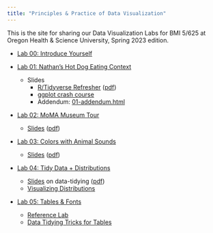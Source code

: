 ```yaml
---
title: "Principles & Practice of Data Visualization"
---
```


This is the site for sharing our Data Visualization Labs for BMI 5/625 at Oregon Health & Science University, Spring 2023 edition.

- [Lab 00: Introduce Yourself](00-install_name_plot.html)

- [Lab 01: Nathan's Hot Dog Eating Context](01-eda_hot_dogs.html)
    - Slides
      - [R/Tidyverse Refresher](slides/01-slides.html) ([pdf](slides/01-slides.pdf))
      - [ggplot crash course](slides/01b-slides.html)
      - Addendum: [01-addendum.html](01-addendum.html)
- [Lab 02: MoMA Museum Tour](02-moma.html)
    - [Slides](slides/02-slides.html) ([pdf](slides/02-slides.pdf))
<!--     - Dataset: [https://stevenbedrick.github.io/data-vis-labs-2022/data/artworks.csv](data/artworks-cleaned.csv) -->
<!-- <!--     - Dataset Cleaning *(optional)*: [02a-moma-cleaning.html](02a-moma-cleaning.html) --> 
<!-- <!--     - Addendum: [02-addendum.html](02-addendum.html) --> 
- [Lab 03: Colors with Animal Sounds](03-colors.html)
    - [Slides](slides/03-slides.html) ([pdf](slides/03-slides.pdf))
<!-- <!--     - Dataset: [http://bit.ly/cs631-meow](http://bit.ly/cs631-meow) --> 
<!-- <!--     - Dataset Cleaning *(optional)*: [03a-meow-cleaning.html](03a-meow-cleaning.html) --> 
- [Lab 04: Tidy Data + Distributions](04-challenge_rev.html)
    - [Slides](slides/04-slides.html) on data-tidying ([pdf](slides/04-slides.pdf))
    - [Visualizing Distributions](https://stevenbedrick.github.io/data-vis-labs-2022/04-distributions.html)
- [Lab 05: Tables & Fonts](05-tables-challenge.html)
    - [Reference Lab](05-tables.html)
    - [Data Tidying Tricks for Tables](05-tables-tidying.html)
<!-- - [Lab 06: Publishing](06-blogdown.html) -->
<!-- - [Lab 07: Shiny](07-shiny.html) -->
<!-- - [Lab 08: Maps](08-maps.html) -->
<!-- - [Lab 10: Higher-dimensionality and Networks](10-high-d.html) -->
<!-- - [Lab 09: Tableau](09-tableau.html) -->

<!-- 
Old stuff from previous times around...
#---
#- [Lab 04: Tidy Data + Distributions](04-challenge.html)
#    - [Slides](slides/04-slides.html)
#    - [Reference lab](04-distributions.html)
#- [Lab 05: Fonts & Tables](05-tables.html)
#    - The actual in-class lab focused on "Take a sad plot & make it better"
#- Lab 06: The Tada!-verse
#    - [Slides on `xaringan`](slides/06-slides_xaringan.html)
#    - [Slides on `blogdown`](slides/06-slides_blogdown.html)
#- Lab 07: Making a Shareable Site
#    - [Pre-work slides](slides/07-prework-slides_blogdown.html)
#    - [In-class slides](slides/07-slides_blogdown.html)
#- Lab 11: One Dataset, Visualized 11 Ways
#    - [Slides](slides/11-slides.html)
#- Lab 12: Wrap-up
#    - [Slides](slides/12-slides.html)
#---
-->
